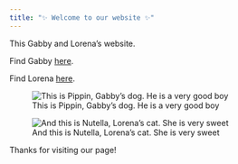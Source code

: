 ```yaml
---
title: "✨ Welcome to our website ✨"
---
```


This Gabby and Lorena's website.

Find Gabby [here](https://github.com/gevergreen).

Find Lorena [here](https://github.com/lorenaps07).

![This is Pippin, Gabby's dog. He is a very good boy](images/IMG_2364.JPG)

![And this is Nutella, Lorena's cat. She is very sweet](images/nutella.jpeg)

Thanks for visiting our page!
